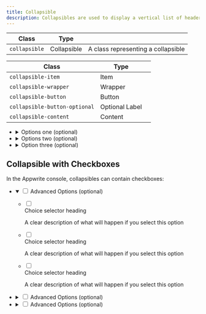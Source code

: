```yaml
---
title: Collapsible
description: Collapsibles are used to display a vertical list of headers that reveal or hide content. They allow to progressively disclose information as desired.
---
```


| Class                 | Type         |                                                      |
| --------------------- | ------------ | ---------------------------------------------------- |
| `collapsible`         | Collapsible  | A class representing a collapsible                   |

| Class                         | Type           |     |
| ----------------------------- | -------------- | --- |
| `collapsible-item`            | Item           |     |
| `collapsible-wrapper`         | Wrapper        |     |
| `collapsible-button`          | Button         |     |
| `collapsible-button-optional` | Optional Label |     |
| `collapsible-content`         | Content        |     |

<Preview>
  <ul class="collapsible u-width-full-line">
    <li class="collapsible-item">
      <details class="collapsible-wrapper">
        <summary class="collapsible-button">
          <span class="text">Options one</span>
          <span class="collapsible-button-optional">(optional)</span>
          <div class="icon">
            <span class="icon-cheveron-down" aria-hidden="true"></span>
          </div>
        </summary>
        <div class="collapsible-content">
          <p class="text">
            Fuga fugiat rem quam odit a deserunt. Et molestiae autem natus eos
            quibusdam amet consequatur debitis
          </p>
        </div>
      </details>
    </li>
    <li class="collapsible-item">
      <details class="collapsible-wrapper">
        <summary class="collapsible-button">
          <span class="text">Options two</span>
          <span class="collapsible-button-optional">(optional)</span>
          <div class="icon">
            <span class="icon-cheveron-down" aria-hidden="true"></span>
          </div>
        </summary>
        <div class="collapsible-content">
          <p class="text">
            Dolorem dolorem minima quaerat sapiente dolorum ipsa repudiandae. Et
            soluta assumenda vitae odio velit laboriosam quis. Itaque qui
            dolores unde ipsa. Ipsa aut nesciunt dolor eos quis. Non eum et
            amet.
          </p>
        </div>
      </details>
    </li>
    <li class="collapsible-item">
      <details class="collapsible-wrapper">
        <summary class="collapsible-button">
          <span class="text">Option three</span>
          <span class="collapsible-button-optional">(optional)</span>
          <div class="icon">
            <span class="icon-cheveron-down" aria-hidden="true"></span>
          </div>
        </summary>
        <div class="collapsible-content">
          <p class="text">
            Ipsum ut deleniti enim voluptatem rerum. Eveniet alias ipsum debitis
            rem itaque. Et voluptatibus et eius qui reiciendis. Veniam magnam
            ullam molestiae quisquam voluptatem ullam.
          </p>
        </div>
      </details>
    </li>
  </ul>

</Preview>

## Collapsible with Checkboxes

In the Appwrite console, collapsibles can contain checkboxes:

<Preview>
<ul class="collapsible u-width-full-line">
  <li class="collapsible-item">
    <details class="collapsible-wrapper" open>
      <summary class="collapsible-button">
        <input type="checkbox" />
        <span class="text">Advanced Options</span>
        <span class="collapsible-button-optional">(optional)</span>
        <div class="icon">
          <span class="icon-cheveron-down" aria-hidden="true"></span>
        </div>
      </summary>
      <div class="collapsible-content u-margin-block-start-8 u-padding-inline-32">
          <div class="form">
              <ul class="form-list">
                  <li class="form-item">
                      <label class="choice-item">
                          <input type="checkbox" />
                          <div class="choice-item-content">
                              <div class="choice-item-title">Choice selector heading</div>
                              <p class="choice-item-paragraph">A clear description of what will happen if you select this option</p>
                          </div>
                      </label>
                  </li>
                  <li class="form-item">
                      <label class="choice-item">
                          <input type="checkbox" />
                          <div class="choice-item-content">
                              <div class="choice-item-title">Choice selector heading</div>
                              <p class="choice-item-paragraph">A clear description of what will happen if you select this option</p>
                          </div>
                      </label>
                  </li>
                  <li class="form-item">
                      <label class="choice-item">
                          <input type="checkbox" />
                          <div class="choice-item-content">
                              <div class="choice-item-title">Choice selector heading</div>
                              <p class="choice-item-paragraph">A clear description of what will happen if you select this option</p>
                          </div>
                      </label>
                  </li>
              </ul>
          </div>
      </div>
    </details>
  </li>
  <li class="collapsible-item">
    <details class="collapsible-wrapper">
      <summary class="collapsible-button">
        <input type="checkbox" />
        <span class="text">Advanced Options</span>
        <span class="collapsible-button-optional">(optional)</span>
        <div class="icon">
          <span class="icon-cheveron-down" aria-hidden="true"></span>
        </div>
      </summary>
      <div class="collapsible-content">
        Epcot is a theme park at Walt Disney World Resort featuring exciting
        attractions, international pavilions, award-winning fireworks and
        seasonal special events.
      </div>
    </details>
  </li>
  <li class="collapsible-item">
    <details class="collapsible-wrapper">
      <summary class="collapsible-button">
        <input type="checkbox" />
        <span class="text">Advanced Options</span>
        <span class="collapsible-button-optional">(optional)</span>
        <div class="icon">
          <span class="icon-cheveron-down" aria-hidden="true"></span>
        </div>
      </summary>
      <div class="collapsible-content">
        Epcot is a theme park at Walt Disney World Resort featuring exciting
        attractions, international pavilions, award-winning fireworks and
        seasonal special events.
      </div>
    </details>
  </li>
</ul>

</Preview>
